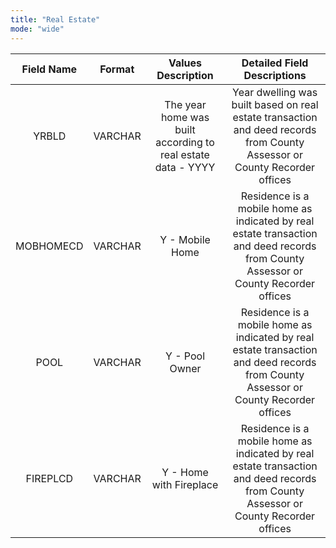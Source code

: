 ```yaml
---
title: "Real Estate"
mode: "wide"
---
```


<Card title="Return to Dictionary Overview" icon="arrow-left-long" horizontal href="/dict/data-dictionary">
  
</Card>

| Field Name | Format  | Values Description                                           | Detailed Field Descriptions                                                                                                         |
| :--------: | :-----: | :----------------------------------------------------------: | :---------------------------------------------------------------------------------------------------------------------------------: |
| YRBLD      | VARCHAR | The year home was built according to real estate data - YYYY | Year dwelling was built based on real estate transaction and deed records from County Assessor or County Recorder offices           |
| MOBHOMECD  | VARCHAR | Y - Mobile Home                                              | Residence is a mobile home as indicated by real estate transaction and deed records from County Assessor or County Recorder offices |
| POOL       | VARCHAR | Y - Pool Owner                                               | Residence is a mobile home as indicated by real estate transaction and deed records from County Assessor or County Recorder offices |
| FIREPLCD   | VARCHAR | Y - Home with Fireplace                                      | Residence is a mobile home as indicated by real estate transaction and deed records from County Assessor or County Recorder offices |